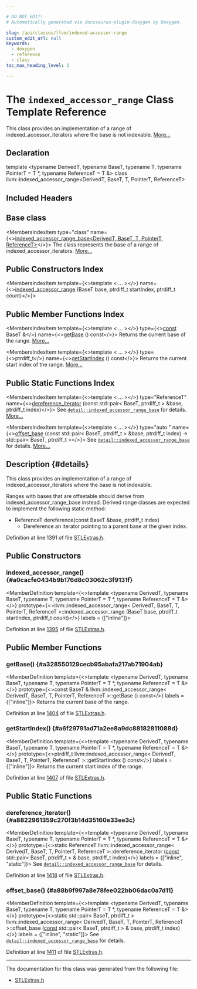 ```yaml
---

# DO NOT EDIT!
# Automatically generated via docusaurus-plugin-doxygen by Doxygen.

slug: /api/classes/llvm/indexed-accessor-range
custom_edit_url: null
keywords:
  - doxygen
  - reference
  - class
toc_max_heading_level: 3

---
```





# The `indexed_accessor_range` Class Template Reference

<DoxygenPage pluginConfig={pluginConfig}>

This class provides an implementation of a range of indexed&#95;accessor&#95;iterators where the base is not indexable. <a href="#details">More...</a>

## Declaration

<CodeBlock>template &lt;typename DerivedT, typename BaseT, typename T, typename PointerT = T &#42;, typename ReferenceT = T &amp;&gt;
class llvm::indexed_accessor_range&lt;DerivedT, BaseT, T, PointerT, ReferenceT&gt;</CodeBlock>

## Included Headers

<IncludesList>
<IncludesListItem
  filePath="llvm/ADT/STLExtras.h"
  permalink="/docs/api/files/include/include/llvm/include/llvm/adt/stlextras-h"
  isLocal="true" />
</IncludesList>

## Base class

<MembersIndex>

<MembersIndexItem
  type="class"
  name={<><a href="/docs/api/classes/llvm/detail/indexed-accessor-range-base">indexed&#95;accessor&#95;range&#95;base&lt;DerivedT, BaseT, T, PointerT, ReferenceT&gt;</a></>}>
The class represents the base of a range of indexed&#95;accessor&#95;iterators. <a href="/docs/api/classes/llvm/detail/indexed-accessor-range-base/#details">More...</a>
</MembersIndexItem>

</MembersIndex>

## Public Constructors Index

<MembersIndex>

<MembersIndexItem
  template={<>template &lt; ... &gt;</>}
  name={<><a href="#a0cacfe0434b9b176d8c03062c3f9131f">indexed&#95;accessor&#95;range</a> (BaseT base, ptrdiff&#95;t startIndex, ptrdiff&#95;t count)</>}>
</MembersIndexItem>

</MembersIndex>

## Public Member Functions Index

<MembersIndex>

<MembersIndexItem
  template={<>template &lt; ... &gt;</>}
  type={<><a href="/docs/api/files/lib/lib/target/lib/target/aarch64/aarch64promoteconstant-cpp/#a90f8350fecae261c25be85d38b451bff">const</a> BaseT &amp;</>}
  name={<><a href="#a328550129cecb95abafa217ab71904ab">getBase</a> () const</>}>
Returns the current base of the range. <a href="#a328550129cecb95abafa217ab71904ab">More...</a>
</MembersIndexItem>

<MembersIndexItem
  template={<>template &lt; ... &gt;</>}
  type={<>ptrdiff&#95;t</>}
  name={<><a href="#a6f29791ad71a2ee8a9dc88182811088d">getStartIndex</a> () const</>}>
Returns the current start index of the range. <a href="#a6f29791ad71a2ee8a9dc88182811088d">More...</a>
</MembersIndexItem>

</MembersIndex>

## Public Static Functions Index

<MembersIndex>

<MembersIndexItem
  template={<>template &lt; ... &gt;</>}
  type="ReferenceT"
  name={<><a href="#a8822961359c270f3b14d35160e33ee3c">dereference&#95;iterator</a> (const std::pair&lt; BaseT, ptrdiff&#95;t &gt; &amp;base, ptrdiff&#95;t index)</>}>
See <code><a href="/docs/api/classes/llvm/detail/indexed-accessor-range-base">detail::indexed&#95;accessor&#95;range&#95;base</a></code> for details. <a href="#a8822961359c270f3b14d35160e33ee3c">More...</a>
</MembersIndexItem>

<MembersIndexItem
  template={<>template &lt; ... &gt;</>}
  type="auto "
  name={<><a href="#a88b9f997a8e78fee022bb06dac0a7d11">offset&#95;base</a> (const std::pair&lt; BaseT, ptrdiff&#95;t &gt; &amp;base, ptrdiff&#95;t index) -&gt; std::pair&lt; BaseT, ptrdiff&#95;t &gt;</>}>
See <code><a href="/docs/api/classes/llvm/detail/indexed-accessor-range-base">detail::indexed&#95;accessor&#95;range&#95;base</a></code> for details. <a href="#a88b9f997a8e78fee022bb06dac0a7d11">More...</a>
</MembersIndexItem>

</MembersIndex>

## Description {#details}

This class provides an implementation of a range of indexed&#95;accessor&#95;iterators where the base is not indexable.

Ranges with bases that are offsetable should derive from indexed&#95;accessor&#95;range&#95;base instead. Derived range classes are expected to implement the following static method:
<ul>
<li>ReferenceT dereference(const BaseT &amp;base, ptrdiff&#95;t index)
<ul>
<li>Dereference an iterator pointing to a parent base at the given index.</li>
</ul></li>
</ul>

Definition at line 1391 of file <a href="/docs/api/files/include/include/llvm/include/llvm/adt/stlextras-h">STLExtras.h</a>.

<SectionDefinition>

## Public Constructors

### indexed&#95;accessor&#95;range() {#a0cacfe0434b9b176d8c03062c3f9131f}

<MemberDefinition
  template={<>template &lt;typename DerivedT, typename BaseT, typename T, typename PointerT = T &#42;, typename ReferenceT = T &amp;&gt;</>}
  prototype={<>llvm::indexed&#95;accessor&#95;range&lt; DerivedT, BaseT, T, PointerT, ReferenceT &gt;::indexed&#95;accessor&#95;range (BaseT base, ptrdiff&#95;t startIndex, ptrdiff&#95;t count)</>}
  labels = {["inline"]}>

Definition at line <a href="/docs/api/files/include/include/llvm/include/llvm/adt/stlextras-h/#l01395">1395</a> of file <a href="/docs/api/files/include/include/llvm/include/llvm/adt/stlextras-h">STLExtras.h</a>.
</MemberDefinition>

</SectionDefinition>

<SectionDefinition>

## Public Member Functions

### getBase() {#a328550129cecb95abafa217ab71904ab}

<MemberDefinition
  template={<>template &lt;typename DerivedT, typename BaseT, typename T, typename PointerT = T &#42;, typename ReferenceT = T &amp;&gt;</>}
  prototype={<>const BaseT &amp; llvm::indexed&#95;accessor&#95;range&lt; DerivedT, BaseT, T, PointerT, ReferenceT &gt;::getBase () const</>}
  labels = {["inline"]}>
Returns the current base of the range.

Definition at line <a href="/docs/api/files/include/include/llvm/include/llvm/adt/stlextras-h/#l01404">1404</a> of file <a href="/docs/api/files/include/include/llvm/include/llvm/adt/stlextras-h">STLExtras.h</a>.
</MemberDefinition>

### getStartIndex() {#a6f29791ad71a2ee8a9dc88182811088d}

<MemberDefinition
  template={<>template &lt;typename DerivedT, typename BaseT, typename T, typename PointerT = T &#42;, typename ReferenceT = T &amp;&gt;</>}
  prototype={<>ptrdiff&#95;t llvm::indexed&#95;accessor&#95;range&lt; DerivedT, BaseT, T, PointerT, ReferenceT &gt;::getStartIndex () const</>}
  labels = {["inline"]}>
Returns the current start index of the range.

Definition at line <a href="/docs/api/files/include/include/llvm/include/llvm/adt/stlextras-h/#l01407">1407</a> of file <a href="/docs/api/files/include/include/llvm/include/llvm/adt/stlextras-h">STLExtras.h</a>.
</MemberDefinition>

</SectionDefinition>

<SectionDefinition>

## Public Static Functions

### dereference&#95;iterator() {#a8822961359c270f3b14d35160e33ee3c}

<MemberDefinition
  template={<>template &lt;typename DerivedT, typename BaseT, typename T, typename PointerT = T &#42;, typename ReferenceT = T &amp;&gt;</>}
  prototype={<>static ReferenceT llvm::indexed&#95;accessor&#95;range&lt; DerivedT, BaseT, T, PointerT, ReferenceT &gt;::dereference&#95;iterator (<a href="/docs/api/files/lib/lib/target/lib/target/aarch64/aarch64promoteconstant-cpp/#a90f8350fecae261c25be85d38b451bff">const</a> std::pair&lt; BaseT, ptrdiff&#95;t &gt; &amp; base, ptrdiff&#95;t index)</>}
  labels = {["inline", "static"]}>
See <code><a href="/docs/api/classes/llvm/detail/indexed-accessor-range-base">detail::indexed&#95;accessor&#95;range&#95;base</a></code> for details.

Definition at line <a href="/docs/api/files/include/include/llvm/include/llvm/adt/stlextras-h/#l01418">1418</a> of file <a href="/docs/api/files/include/include/llvm/include/llvm/adt/stlextras-h">STLExtras.h</a>.
</MemberDefinition>

### offset&#95;base() {#a88b9f997a8e78fee022bb06dac0a7d11}

<MemberDefinition
  template={<>template &lt;typename DerivedT, typename BaseT, typename T, typename PointerT = T &#42;, typename ReferenceT = T &amp;&gt;</>}
  prototype={<>static std::pair&lt; BaseT, ptrdiff&#95;t &gt; llvm::indexed&#95;accessor&#95;range&lt; DerivedT, BaseT, T, PointerT, ReferenceT &gt;::offset&#95;base (<a href="/docs/api/files/lib/lib/target/lib/target/aarch64/aarch64promoteconstant-cpp/#a90f8350fecae261c25be85d38b451bff">const</a> std::pair&lt; BaseT, ptrdiff&#95;t &gt; &amp; base, ptrdiff&#95;t index)</>}
  labels = {["inline", "static"]}>
See <code><a href="/docs/api/classes/llvm/detail/indexed-accessor-range-base">detail::indexed&#95;accessor&#95;range&#95;base</a></code> for details.

Definition at line <a href="/docs/api/files/include/include/llvm/include/llvm/adt/stlextras-h/#l01411">1411</a> of file <a href="/docs/api/files/include/include/llvm/include/llvm/adt/stlextras-h">STLExtras.h</a>.
</MemberDefinition>

</SectionDefinition>

<hr/>

The documentation for this class was generated from the following file:

<ul>
<li><a href="/docs/api/files/include/include/llvm/include/llvm/adt/stlextras-h">STLExtras.h</a></li>
</ul>

</DoxygenPage>
